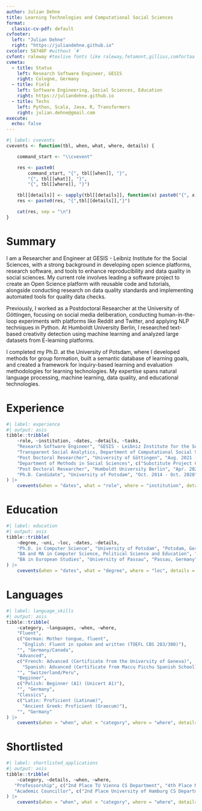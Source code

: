```yaml
---
author: Julian Dehne
title: Learning Technologies and Computational Social Sciences
format:
  classic-cv-pdf: default
cvfooter:
  left: "Julian Dehne"
  right: "https://juliandehne.github.io"
cvcolor: 58748F #without `#`
cvfont: raleway #texlive fonts like raleway,fetamont,gillius,comfortaa
cvmeta:
  - title: Status
    left: Research Software Engineer, GESIS
    right: Cologne, Germany
  - title: Field
    left: Software Engineering, Social Sciences, Education
    right: https://juliandehne.github.io
  - title: Techs
    left: Python, Scala, Java, R, Transformers
    right: julian.dehne@gmail.com
execute:
  echo: false
---
```


```r
#| label: cvevents
cvevents <- function(tbl, when, what, where, details) {

    command_start <- "\\cvevent"

    res <- paste0(
        command_start, "{", tbl[[when]], "}",
        "{", tbl[[what]], "}",
        "{", tbl[[where]], "}")

    tbl[[details]] <- sapply(tbl[[details]], function(x) paste0("{", x, "}", collapse = ","))
    res <- paste0(res, "{",tbl[[details]],"}")

    cat(res, sep = "\n")
}
```

# Summary


I am a Researcher and Engineer at GESIS - Leibniz Institute for the Social Sciences, with a strong background in developing open science platforms, research software, and tools to enhance reproducibility and data quality in social sciences. My current role involves leading a software project to create an Open Science platform with reusable code and tutorials, alongside conducting research on data quality standards and implementing automated tools for quality data checks.

Previously, I worked as a Postdoctoral Researcher at the University of Göttingen, focusing on social media deliberation, conducting human-in-the-loop experiments with platforms like Reddit and Twitter, and applying NLP techniques in Python. At Humboldt University Berlin, I researched text-based creativity detection using machine learning and analyzed large datasets from E-learning platforms.

I completed my Ph.D. at the University of Potsdam, where I developed methods for group formation, built a semantic database of learning goals, and created a framework for inquiry-based learning and evaluation methodologies for learning technologies. My expertise spans natural language processing, machine learning, data quality, and educational technologies.


# Experience


```r
#| label: experience
#| output: asis
tibble::tribble(
    ~role, ~institution, ~dates, ~details, ~tasks,
    "Research Software Engineer", "GESIS - Leibniz Institute for the Social Sciences", "May 2024 - Present",
    "Transparent Social Analytics, Department of Computational Social Science", c("Development Lead of a project to build an Open Science platform with reusable code and tutorials", "Research on Data Quality Standards", "Implementation of tools to enhance reproducibility and facilitate research with automated quality data checks"),
    "Post Doctoral Researcher", "University of Göttingen", "Aug. 2021 - May 2024",
    "Department of Methods in Social Sciences", c("Substitute Project Coordination","Development Lead  of the Delab-Framework", "Research on Deliberation on Social Media", "Constructing Human-In-The-Loop Experiments with Reddit and Twitter, NLP with Python"),
    "Post Doctoral Researcher", "Humboldt University Berlin", "Apr. 2020 - Feb. 2021", "Chair of Learning Technologies", c("Developing new methods to detect creativity in texts", "Gathering and analyzing large datsets from E-learning Platforms"),
    "Ph.D. Candidate", "University of Potsdam", "Oct. 2014 - Oct. 2020", "Chair of Complex Computational Media Applications", c("Lead Developer of a Framework for Inquiry Based Learning", "Developing Algorithms to support Group Formation", "Construction of a Semantic Database of Learning Goals", "Developing a Methodology for the Evaluation of E-Learning", "Co-Write Project Proposals and Reports", "Active Member of the GI Junior Researcher Group")
) |>
    cvevents(when = "dates", what = "role", where = "institution", details = "tasks")
```
\newpage

# Education

```r
#| label: education
#| output: asis
tibble::tribble(
    ~degree, ~uni, ~loc, ~dates, ~details,
    "Ph.D. in Computer Science", "University of Potsdam", "Potsdam, Germany", "Nov. 2014 - Sep. 2020", c("Thesis: Possibilities and Limitations of Media Support for Inquiry-Based Learning", "Explores the use of computer technology to support inquiry-based learning in higher education"),
    "BA and MA in Computer Science, Political Science and Education", "University of Potsdam", "Potsdam, Germany", "Okt. 2009 - Okt. 2014", c("Thesis: An Intelligent Competence Database", "Implementation and Evaluation of a Learning Outcome Storage connected to Portfolio Learning"),
    "BA in European Studies", "University of Passau", "Passau, Germany", "April. 2007 - Sep. 2009", c("Thesis: Innenpolitische Bedingtheit europäischer Migrationspolitik", "Studying the Multilevel European System and how the Regions influenced the Amsterdam Treaty")
) |>
    cvevents(when = "dates", what = "degree", where = "loc", details = "details")
```

# Languages
```r
#| label: language_skills
#| output: asis
tibble::tribble(
    ~category, ~languages, ~when, ~where,
    "Fluent",
    c("German: Mother tongue, fluent",
      "English: Fluent in spoken and written (TOEFL CBS 283/300)"),
    "", "Germany/Canada",
    "Advanced",
    c("French: Advanced (Certificate from the University of Geneva)",
      "Spanish: Advanced (Certificate from Maccu Picchu Spanish School)"),
    "", "Switzerland/Peru",
    "Beginner",
    c("Polish: Beginner (A1) (Unicert A1)"),
    "", "Germany",
    "Classics",
    c("Latin: Proficient (Latinum)",
      "Ancient Greek: Proficient (Graecum)"),
    "", "Germany"
) |>
    cvevents(when = "when", what = "category", where = "where", details = "languages")

```
# Shortlisted
```r
#| label: shortlisted_applications
#| output: asis
tibble::tribble(
    ~category, ~details, ~when, ~where,
   "Professorship", c("2nd Place TU Vienna CS Department", "4th Place Max Planck Institute for Demography (Rostock)"), "2023", "Germany/Austria",
   "Academic Councillor", c("2nd Place University of Hamburg CS Department"), "2020", "Germany"
) |>
    cvevents(when = "when", what = "category", where = "where", details = "details")

```
